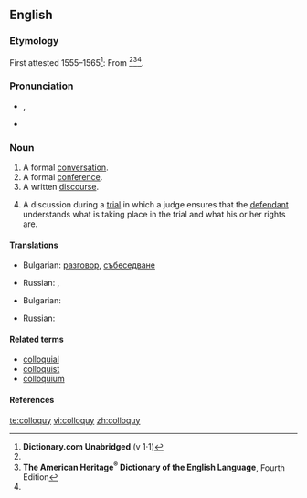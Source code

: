 ==English==

===Etymology===
First attested 1555–1565<ref name="D.C-etym">'''Dictionary.com Unabridged''' (v 1·1)</ref>: From {{etyl|la}} {{term|colloquium||conversation|lang=la}}<ref name="D.C-etym"/><ref name="AHD-etym">'''The American Heritage<sup>®</sup> Dictionary of the English Language''', Fourth Edition</ref><ref name="AHD-etym"/>.

===Pronunciation===
* {{a|US}} {{IPA|/ˈkɒl.ə.kwi/}}, {{enPR|kŏl'ə-kwē}}
* {{audio|Colloquy pronunciation.ogg|Audio (US)}}

===Noun===
{{en-noun|colloquies}}

# A formal [[conversation]].
# A formal [[conference]].
# A written [[discourse]].
# {{legal}} A discussion during a [[trial]] in which a judge ensures that the [[defendant]] understands what is taking place in the trial and what his or her rights are.

====Translations====
{{trans-top|A formal [[conversation]]}}
* Bulgarian: [[разговор]], [[събеседване]]
{{trans-mid}}
* Russian: {{t|ru|собеседование|n}}, {{t+|ru|разговор|m}}
{{trans-bottom}}

{{trans-top|A formal [[conference]]}}
* Bulgarian: {{t+|bg|разискване}}
{{trans-mid}}
* Russian: {{t|ru|конференция|f}}
{{trans-bottom}}

====Related terms====
* [[colloquial]]
* [[colloquist]]
* [[colloquium]]

====References====
<references/>

[[te:colloquy]]
[[vi:colloquy]]
[[zh:colloquy]]